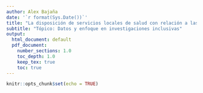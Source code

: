 ```yaml
---
author: Alex Bajaña
date: '`r format(Sys.Date())`'
title: "La disposición de servicios locales de salud con relación a las tasas de movilidad: Un análisis de las brechas territoriales de acceso a servicios de salud"
subtitle: "Tópico: Datos y enfoque en investigaciones inclusivas"
output:
  html_document: default
  pdf_document:
    number_sections: 1.0
    toc_depth: 1.0
    keep_tex: true
    toc: true
---
```


```r
knitr::opts_chunk$set(echo = TRUE)
```
